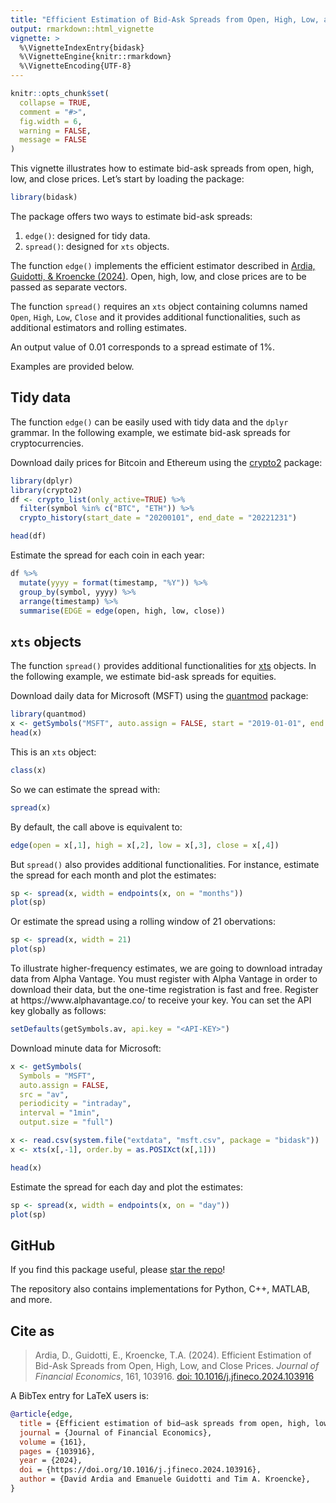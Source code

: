 ```yaml
---
title: "Efficient Estimation of Bid-Ask Spreads from Open, High, Low, and Close Prices"
output: rmarkdown::html_vignette
vignette: >
  %\VignetteIndexEntry{bidask}
  %\VignetteEngine{knitr::rmarkdown}
  %\VignetteEncoding{UTF-8}
---
```


```r
knitr::opts_chunk$set(
  collapse = TRUE,
  comment = "#>",
  fig.width = 6,
  warning = FALSE,
  message = FALSE
)
```

This vignette illustrates how to estimate bid-ask spreads from open, high, low, and close prices. Let's start by loading the package:

```r
library(bidask)
```

The package offers two ways to estimate bid-ask spreads:

1. `edge()`: designed for tidy data.
2. `spread()`: designed for `xts` objects.

The function `edge()` implements the efficient estimator described in [Ardia, Guidotti, & Kroencke (2024)](https://doi.org/10.1016/j.jfineco.2024.103916). Open, high, low, and close prices are to be passed as separate vectors. 

The function `spread()` requires an `xts` object containing columns named `Open`, `High`, `Low`, `Close` and it provides additional functionalities, such as additional estimators and rolling estimates.

An output value of 0.01 corresponds to a spread estimate of 1%.

Examples are provided below.

## Tidy data

The function `edge()` can be easily used with tidy data and the `dplyr` grammar. In the following example, we estimate bid-ask spreads for cryptocurrencies.

Download daily prices for Bitcoin and Ethereum using the [crypto2](https://cran.r-project.org/package=crypto2) package:

```r
library(dplyr)
library(crypto2)
df <- crypto_list(only_active=TRUE) %>%
  filter(symbol %in% c("BTC", "ETH")) %>%
  crypto_history(start_date = "20200101", end_date = "20221231")
```

```r
head(df)
```

Estimate the spread for each coin in each year:

```r
df %>%
  mutate(yyyy = format(timestamp, "%Y")) %>%
  group_by(symbol, yyyy) %>%
  arrange(timestamp) %>%
  summarise(EDGE = edge(open, high, low, close))
```

## `xts` objects

The function `spread()` provides additional functionalities for [xts](https://cran.r-project.org/package=xts) objects. In the following example, we estimate bid-ask spreads for equities.

Download daily data for Microsoft (MSFT) using the [quantmod](https://cran.r-project.org/package=quantmod) package:

```r
library(quantmod)
x <- getSymbols("MSFT", auto.assign = FALSE, start = "2019-01-01", end = "2022-12-31")
head(x)
```

This is an `xts` object:

```r
class(x)
```
So we can estimate the spread with:

```r
spread(x)
```

By default, the call above is equivalent to:

```r
edge(open = x[,1], high = x[,2], low = x[,3], close = x[,4])
```

But `spread()` also provides additional functionalities. For instance, estimate the spread for each month and plot the estimates:

```r
sp <- spread(x, width = endpoints(x, on = "months"))
plot(sp)
```

Or estimate the spread using a rolling window of 21 obervations:

```r
sp <- spread(x, width = 21)
plot(sp)
```

To illustrate higher-frequency estimates, we are going to download intraday data from Alpha Vantage. You must register with Alpha Vantage in order to download their data, but the one-time registration is fast and free. Register at https://www.alphavantage.co/ to receive your key. You can set the API key globally as follows:

```r
setDefaults(getSymbols.av, api.key = "<API-KEY>")
```

Download minute data for Microsoft:

```r
x <- getSymbols(
  Symbols = "MSFT", 
  auto.assign = FALSE, 
  src = "av", 
  periodicity = "intraday", 
  interval = "1min", 
  output.size = "full")
```

```r
x <- read.csv(system.file("extdata", "msft.csv", package = "bidask"))
x <- xts(x[,-1], order.by = as.POSIXct(x[,1]))
```

```r
head(x)
```

Estimate the spread for each day and plot the estimates:

```r
sp <- spread(x, width = endpoints(x, on = "day"))
plot(sp)
```

## GitHub 

If you find this package useful, please [star the repo](https://github.com/eguidotti/bidask)!

The repository also contains implementations for Python, C++, MATLAB, and more.

## Cite as

> Ardia, D., Guidotti, E., Kroencke, T.A. (2024). Efficient Estimation of Bid-Ask Spreads from Open, High, Low, and Close Prices. *Journal of Financial Economics*, 161, 103916. [doi: 10.1016/j.jfineco.2024.103916](https://doi.org/10.1016/j.jfineco.2024.103916)

A BibTex  entry for LaTeX users is:

```bibtex
@article{edge,
  title = {Efficient estimation of bid–ask spreads from open, high, low, and close prices},
  journal = {Journal of Financial Economics},
  volume = {161},
  pages = {103916},
  year = {2024},
  doi = {https://doi.org/10.1016/j.jfineco.2024.103916},
  author = {David Ardia and Emanuele Guidotti and Tim A. Kroencke},
}
```
